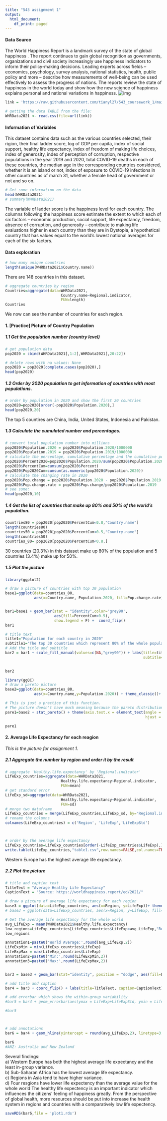 ```yaml
---
title: "543 assignment 1"
output:
  html_document:
    df_print: paged
---
```



#### Data Source

The World Happiness Report is a landmark survey of the state of global happiness . The report continues to gain global recognition as governments, organizations and civil society increasingly use happiness indicators to inform their policy-making decisions. Leading experts across fields – economics, psychology, survey analysis, national statistics, health, public policy and more – describe how measurements of well-being can be used effectively to assess the progress of nations. The reports review the state of happiness in the world today and show how the new science of happiness explains personal and national variations in happiness.
![img](https://www.happierway.org/wp-content/uploads/2021/03/Capture-1.png)


```r
link = 'https://raw.githubusercontent.com/tianyl27/543_coursework_1/main/WHR2021.csv'

# getting the data TABLE from the file:
WHRData2021 <- read.csv(file=url(link))
```

#### Information of Variables
This dataset contains data such as the various countries selected, their rigion, their final ladder score, log of GDP per capita, index of social support, healthy life expectancy, index of freedom of making life choices, index of generosity, index of perception of corruption, respective populations in the year 2019 and 2020, total COVID-19 deaths in each of these countries, the median age in the corresponding countries considered, whether it is an island or not, index of exposure to COVID-19 infections in other countries as of march 31, whether a female head of government or not and so on. 


```r
# Get some information on the data
head(WHRData2021)
# summary(WHRData2021)
```
The variable of ladder score is the happiness level for each country. The columns following the happiness score estimate the extent to which each of six factors – economic production, social support, life expectancy, freedom, absence of corruption, and generosity – contribute to making life evaluations higher in each country than they are in Dystopia, a hypothetical country that has values equal to the world’s lowest national averages for each of the six factors. 

#### Data exploration


```r
# how many unique countries
length(unique(WHRData2021$Country.name))
```
There are 148 countries in this dataset.
```r
# aggregate countries by region
Countries=aggregate(data=WHRData2021,
                         Country.name~Regional.indicator,
                         FUN=length)
Countries
```
We now can see the number of countries for each region.

#### 1. [Practice] Picture of Country Population 

##### 1.1 Get the population number (country level)  
```r
# get population data
pop2020 = cbind(WHRData2021[,1:2],WHRData2021[,20:22])

# delete rows with na values: None
pop2020 = pop2020[complete.cases(pop2020),]
head(pop2020)
```

##### 1.2 Order by 2020 population to get information of countries with most populations.  
```r
# order by population in 2020 and show the first 20 countries
pop2020=pop2020[order(-pop2020$Population.2020),]
head(pop2020,20)
```
The top 5 countires are China, India, United States, Indonesia and Pakistan.  

##### 1.3 Calculate the cumulated number and percentages.
```r
# convert total population number into millions
pop2020$Population.2020 = pop2020$Population.2020/1000000
pop2020$Population.2019 = pop2020$Population.2019/1000000
# calculate the percentage, cumulative percentage and the cumulative population for each country
pop2020$Percent2020=pop2020$Population.2020/sum(pop2020$Population.2020)
pop2020$PercentCum=cumsum(pop2020$Percent)
pop2020$Pop2020Cum=cumsum(as.numeric(pop2020$Population.2020))
# calculate the changing rate in 2020
pop2020$Pop.change = pop2020$Population.2020 - pop2020$Population.2019
pop2020$Pop.change.rate = pop2020$Pop.change/pop2020$Population.2019
# see some:
head(pop2020,10)
```

##### 1.4 Get the list of countries that make up 80% and 50% of the world's population.
```r
countries80 = pop2020[pop2020$PercentCum<0.8,"Country.name"]
length(countries80)
countries50 = pop2020[pop2020$PercentCum<0.5,"Country.name"]
length(countries50)
countries_80= pop2020[pop2020$PercentCum<0.8,]
```
30 countries (20.3%) in this dataset make up 80% of the population and 5 countries (3.4%) make up for 50%.

##### 1.5 Plot the picture
```r
library(ggplot2)

# draw a picture of countries with top 30 population
base1=ggplot(data=countries_80,
             aes(x=Country.name, Population.2020, fill=Pop.change.rate)) + theme_classic() + scale_x_discrete(limits=countries_80$Country.name) + theme(axis.text.y = element_text(face=ifelse(countries_80$Country.name%in%countries50,"bold","plain"))) + xlab("Country") + ylab("Population[millions]") 


bar1=base1 + geom_bar(stat = "identity",color='grey90',
                      aes(fill=PercentCum<0.5),
                      show.legend = F) +  coord_flip()
bar1

# title text
title1="Population for each country in 2020"
subtitle1="The top 30 countries which represent 80% of the whole population"
# Add the title and subtitle
bar2 = bar1 + scale_fill_manual(values=c(NA,"grey90")) + labs(title=title1, 
                                                              subtitle=subtitle1)+ theme(plot.title = element_text(hjust = 0.3),
                                                                                         plot.subtitle = element_text(hjust = 0.15))

bar2
```


```r
library(ggQC)
# draw a pareto picture
base2=ggplot(data=countries_80,
             aes(x=Country.name,y=Population.2020)) + theme_classic()+ scale_x_discrete(limits=countries_80$Country.name)

# This is just a practice of this function.
# The picture doesn't have much meaning because the pareto distribution is based on the top 30 countries, not the whole world.
pare1=base2 + stat_pareto() + theme(axis.text.x = element_text(angle = 30, 
                                                               hjust = 1, face=ifelse(countries_80$Country.name%in%countries50,"bold","plain")))

pare1
```




#### 2. Average Life Expectancy for each reagion
*This is the picture for assignment 1.*  

##### 2.1 Aggregate the number by region and order it by the result
```r
# aggregate 'Healthy.life.expectancy' by 'Regional.indicator'
LifeExp_countries=aggregate(data=WHRData2021,
                         Healthy.life.expectancy~Regional.indicator,
                         FUN=mean)
# get standard error 
LifeExp_sd=aggregate(data=WHRData2021,
                         Healthy.life.expectancy~Regional.indicator,
                         FUN=sd)
# merge two dataframe
LifeExp_countries = merge(LifeExp_countries,LifeExp_sd, by='Regional.indicator')
# rename the columns
colnames(LifeExp_countries) = c('Region', 'LifeExp','LifeExpStd')



# order by the average life expectancy
LifeExp_countries=LifeExp_countries[order(-LifeExp_countries$LifeExp),]
write.table(LifeExp_countries,"table1.csv",row.names=FALSE,col.names=TRUE,sep=",")
```
Western Europe has the highest average life expectancy.

##### 2.2 Plot the picture
```r
# title and caption text
TitleText = "Average Healthy Life Expectancy"
CaptionText = "Source: https://worldhappiness.report/ed/2021/"

# draw a picture of average life expectancy for each region
base3 = ggplot(data=LifeExp_countries, aes(x=Region, y=LifeExp))+ theme_classic() + xlab("Region") + ylab("Healthy Life Expectancy") + scale_x_discrete(limits=LifeExp_countries$Region)
# base3 = ggplot(data=LifeExp_countries, aes(x=Region, y=LifeExp, fill=LifeExp))+ theme_classic()+scale_fill_gradient(low = "cornsilk", high = "coral") + xlab("Region") + ylab("Healthy Life Expectancy") + scale_x_discrete(limits=LifeExp_countries$Region)

# Get the average life expectancy for the whole world
avg_LifeExp = mean(WHRData2021$Healthy.life.expectancy)
low_regions=LifeExp_countries[LifeExp_countries$LifeExp<avg_LifeExp,"Region"]
low_regions

annotation1=paste0('World Average:',round(avg_LifeExp,2))
LifeExpMin = min(LifeExp_countries$LifeExp)
LifeExpMax = max(LifeExp_countries$LifeExp)
annotation2=paste0('Min:',round(LifeExpMin,2))
annotation3=paste0('Max:',round(LifeExpMax,2))


bar3 = base3 + geom_bar(stat="identity", position = "dodge", aes(fill=LifeExp<avg_LifeExp), show.legend = F)+scale_fill_manual(values=c("grey","coral")) + ylim(0,80)

# add title and caption 
bar4 = bar3 + coord_flip() + labs(title=TitleText, caption=CaptionText) + theme(plot.title = element_text(hjust = 0), plot.caption = element_text(hjust = -1))+ theme(axis.text.y = element_text(face=ifelse(LifeExp_countries$Region%in%low_regions,"bold","plain")))

# add errorbar which shows the within-group variability
#bar5 = bar4 + geom_errorbar(aes(ymax = LifeExp+LifeExpStd, ymin = LifeExp-LifeExpStd), position = position_dodge(0.8),width=0.1,alpha=0.5) 

#bar5



# add annotations
bar6 = bar4 + geom_hline(yintercept = round(avg_LifeExp,2), linetype=3, size=1, alpha=0.8)+ annotate(geom = 'text',label=annotation1,y = avg_LifeExp,x=5.5,angle=0) + annotate(geom = 'text',label=annotation2,y = LifeExpMin,x=10,angle=0) + annotate(geom = 'text',label=annotation3,y = LifeExpMax,x=1,angle=0)+theme(legend.position='none')

bar6
#ANZ: Australia and New Zealand
```
Several findings:  
a) Western Europe has both the highest average life expectancy and the least in-group variance.  
b) Sub-Saharan Africa has the lowest average life expectancy.  
c) Regions in Asia tend to have higher variance.  
d) Four resgions have lower life expectency than the average value for the whole world
The healthy life expectency is an important indicator which influences the citizens' feeling of happiness greatly. From the perspective of global health, more resources should be put into increase the health system in regions and countries with a comparatively low life expectency.

```r
saveRDS(bar6,file = 'plot1.rds')
```

